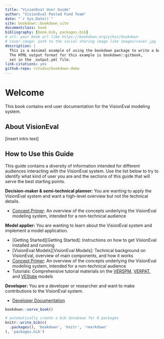 ```yaml
--- 
title: "VisionEval User Guide"
author: "VisionEval Pooled Fund Team"
date: "`r Sys.Date()`"
site: bookdown::bookdown_site
documentclass: book
bibliography: [book.bib, packages.bib]
# url: your book url like https://bookdown.org/yihui/bookdown
# cover-image: path to the social sharing image like images/cover.jpg
description: |
  This is a minimal example of using the bookdown package to write a book.
  The HTML output format for this example is bookdown::gitbook,
  set in the _output.yml file.
link-citations: yes
github-repo: rstudio/bookdown-demo
---
```


# Welcome {-}

This book contains end user documentation for the VisionEval modeling system.

## About VisionEval {-}

[insert intro text]

## How to Use this Guide {-}

This guide contains a diversity of information intended for different audiences interacting with the VisionEval system. Use the list below to try to identify what kind of user you are and the sections of this guide that will serve the best starting points.

**Decision-maker & semi-technical planner:** You are wanting to apply the VisionEval system and want a high-level overview but not the technical details.

- [Concept Primer](#intro): An overview of the concepts underlying the VisionEval modeling system, intended for a non-technical audience

**Model applier:** You are wanting to learn about the VisionEval system and implement a model application.

- [Getting Started][Getting Started]: Instructions on how to get VisionEval installed and running
- [VisionEval Models][VisionEval Models]: Technical background on VisionEval, overview of main components, and how it works
- [Concept Primer](#intro): An overview of the concepts underlying the VisionEval modeling system, intended for a non-technical audience
- Tutorials: Comprehensive tutorial materials on the [VERSPM](#verspm), [VERPAT](#verpat), and [VEState](#vestate) models

**Developer:** You are a developer or researcher and want to make contributions to the VisionEval system.

- [Developer Documentation](#developer)

```r
bookdown::serve_book()
```


```r
# automatically create a bib database for R packages
knitr::write_bib(c(
  .packages(), 'bookdown', 'knitr', 'rmarkdown'
), 'packages.bib')
```
